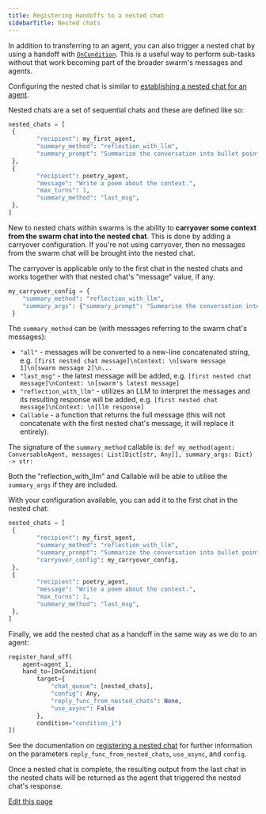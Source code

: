 ```yaml
---
title: Registering Handoffs to a nested chat
sidebarTitle: Nested chats
---
```


In addition to transferring to an agent, you can also trigger a nested chat by using a handoff with [`OnCondition`](/docs/api-reference/autogen/OnCondition). This is a useful way to perform sub-tasks without that work becoming part of the broader swarm's messages and agents.

Configuring the nested chat is similar to [establishing a nested chat for an agent](/docs/user-guide/advanced-concepts/conversation-patterns-deep-dive#nested-chats).

Nested chats are a set of sequential chats and these are defined like so:
```python
nested_chats = [
 {
        "recipient": my_first_agent,
        "summary_method": "reflection_with_llm",
        "summary_prompt": "Summarize the conversation into bullet points.",
 },
 {
        "recipient": poetry_agent,
        "message": "Write a poem about the context.",
        "max_turns": 1,
        "summary_method": "last_msg",
 },
]
```

New to nested chats within swarms is the ability to **carryover some context from the swarm chat into the nested chat**. This is done by adding a carryover configuration. If you're not using carryover, then no messages from the swarm chat will be brought into the nested chat.

The carryover is applicable only to the first chat in the nested chats and works together with that nested chat's "message" value, if any.

```python
my_carryover_config = {
    "summary_method": "reflection_with_llm",
    "summary_args": {"summary_prompt": "Summarise the conversation into bullet points."}
 }
```

The `summary_method` can be (with messages referring to the swarm chat's messages):

- `"all"` - messages will be converted to a new-line concatenated string, e.g. `[first nested chat message]\nContext: \n[swarm message 1]\n[swarm message 2]\n...`
- `"last_msg"` - the latest message will be added, e.g. `[first nested chat message]\nContext: \n[swarm's latest message]`
- `"reflection_with_llm"` - utilizes an LLM to interpret the messages and its resulting response will be added, e.g. `[first nested chat message]\nContext: \n[llm response]`
- `Callable` - a function that returns the full message (this will not concatenate with the first nested chat's message, it will replace it entirely).

The signature of the `summary_method` callable is:
`def my_method(agent: ConversableAgent, messages: List[Dict[str, Any]], summary_args: Dict) -> str:`

Both the "reflection_with_llm" and Callable will be able to utilise the `summary_args` if they are included.

With your configuration available, you can add it to the first chat in the nested chat:
```python
nested_chats = [
 {
        "recipient": my_first_agent,
        "summary_method": "reflection_with_llm",
        "summary_prompt": "Summarize the conversation into bullet points.",
        "carryover_config": my_carryover_config,
 },
 {
        "recipient": poetry_agent,
        "message": "Write a poem about the context.",
        "max_turns": 1,
        "summary_method": "last_msg",
 },
]
```

Finally, we add the nested chat as a handoff in the same way as we do to an agent:

```python
register_hand_off(
    agent=agent_1,
    hand_to=[OnCondition(
        target={
            "chat_queue": [nested_chats],
            "config": Any,
            "reply_func_from_nested_chats": None,
            "use_async": False
        },
        condition="condition_1")
])
```

See the documentation on [registering a nested chat](/docs/api-reference/autogen/ConversableAgent#register-nested-chats) for further information on the parameters `reply_func_from_nested_chats`, `use_async`, and `config`.

Once a nested chat is complete, the resulting output from the last chat in the nested chats will be returned as the agent that triggered the nested chat's response.

<div className="edit-url-container">
    <a className="edit-url" href="https://github.com/ag2ai/ag2/edit/main/website/docs/user-guide/advanced-concepts/swarm/nested-chat.mdx" target='_blank'><Icon icon="pen" iconType="solid" size="13px"/> Edit this page</a>
</div>
